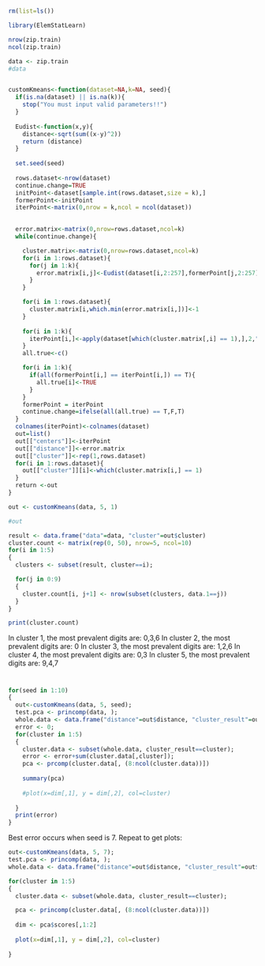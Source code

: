 #
```r
rm(list=ls())
```

```r

library(ElemStatLearn)

nrow(zip.train)
ncol(zip.train)

data <- zip.train
#data


customKmeans<-function(dataset=NA,k=NA, seed){
  if(is.na(dataset) || is.na(k)){
    stop("You must input valid parameters!!")
  }
 
  Eudist<-function(x,y){
    distance<-sqrt(sum((x-y)^2))
    return (distance)
  }
  
  set.seed(seed)
  
  rows.dataset<-nrow(dataset)
  continue.change=TRUE
  initPoint<-dataset[sample.int(rows.dataset,size = k),]
  formerPoint<-initPoint
  iterPoint<-matrix(0,nrow = k,ncol = ncol(dataset))
  

  error.matrix<-matrix(0,nrow=rows.dataset,ncol=k)
  while(continue.change){

    cluster.matrix<-matrix(0,nrow=rows.dataset,ncol=k)
    for(i in 1:rows.dataset){
      for(j in 1:k){
        error.matrix[i,j]<-Eudist(dataset[i,2:257],formerPoint[j,2:257])
      }
    }

    for(i in 1:rows.dataset){
      cluster.matrix[i,which.min(error.matrix[i,])]<-1
    }
    
    for(i in 1:k){
      iterPoint[i,]<-apply(dataset[which(cluster.matrix[,i] == 1),],2,"mean")
    }
    all.true<-c()

    for(i in 1:k){
      if(all(formerPoint[i,] == iterPoint[i,]) == T){
        all.true[i]<-TRUE
      }
    }
    formerPoint = iterPoint
    continue.change=ifelse(all(all.true) == T,F,T)
  }
  colnames(iterPoint)<-colnames(dataset)
  out=list()
  out[["centers"]]<-iterPoint
  out[["distance"]]<-error.matrix
  out[["cluster"]]<-rep(1,rows.dataset)
  for(i in 1:rows.dataset){
    out[["cluster"]][i]<-which(cluster.matrix[i,] == 1)
  }
  return <-out
}

out <- customKmeans(data, 5, 1)

#out
```


```r
result <- data.frame("data"=data, "cluster"=out$cluster)
cluster.count <- matrix(rep(0, 50), nrow=5, ncol=10)
for(i in 1:5)
{
  clusters <- subset(result, cluster==i);

  for(j in 0:9)
  {
    cluster.count[i, j+1] <- nrow(subset(clusters, data.1==j))
  }
}

print(cluster.count)
```
In cluster 1, the most prevalent digits are: 0,3,6
In cluster 2, the most prevalent digits are: 0
In cluster 3, the most prevalent digits are: 1,2,6
In cluster 4, the most prevalent digits are: 0,3
In cluster 5, the most prevalent digits are: 9,4,7

#


```r
for(seed in 1:10)
{
  out<-customKmeans(data, 5, seed);
  test.pca <- princomp(data, );
  whole.data <- data.frame("distance"=out$distance, "cluster_result"=out$cluster, "data"=data)
  error <- 0;
  for(cluster in 1:5)
  {
    cluster.data <- subset(whole.data, cluster_result==cluster);
    error <- error+sum(cluster.data[,cluster]);
    pca <- prcomp(cluster.data[, (8:ncol(cluster.data))])
    
    summary(pca)
    
    #plot(x=dim[,1], y = dim[,2], col=cluster)
    
  }
  print(error)
}

```


Best error occurs when seed is 7. Repeat to get plots:

```r
out<-customKmeans(data, 5, 7);
test.pca <- princomp(data, );
whole.data <- data.frame("distance"=out$distance, "cluster_result"=out$cluster, "data"=data)

for(cluster in 1:5)
{
  cluster.data <- subset(whole.data, cluster_result==cluster);

  pca <- princomp(cluster.data[, (8:ncol(cluster.data))])
    
  dim <- pca$scores[,1:2]
    
  plot(x=dim[,1], y = dim[,2], col=cluster)
    
}


```